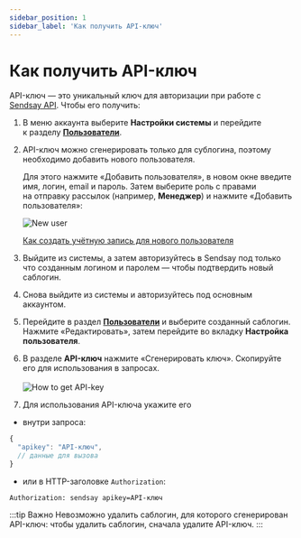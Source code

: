 ```yaml
---
sidebar_position: 1
sidebar_label: 'Как получить API-ключ'
---
```


# Как получить API-ключ

API-ключ — это уникальный ключ для авторизации при работе с [Sendsay API](https://sendsay.ru/api/). Чтобы его получить:

1. В&nbsp;меню аккаунта выберите **Настройки системы** и&nbsp;перейдите к&nbsp;разделу [**Пользователи**](https://app.sendsay.ru/account/sublogins).
2. API-ключ можно сгенерировать только для сублогина, поэтому необходимо добавить нового пользователя.

   Для этого нажмите &laquo;Добавить пользователя&raquo;, в&nbsp;новом окне введите имя, логин, email и&nbsp;пароль. Затем выберите роль с&nbsp;правами на&nbsp;отправку рассылок (например, **Менеджер**) и&nbsp;нажмите &laquo;Добавить пользователя&raquo;:

   ![New user](/img/sendsay-api/how-to-get-apikey/new-user.png)

   [Как создать учётную запись для нового пользователя](https://docs.sendsay.ru/account-settings/how-to-create-sublogin)

3. Выйдите из&nbsp;системы, а&nbsp;затем авторизуйтесь в&nbsp;Sendsay под только что созданным логином и&nbsp;паролем&nbsp;&mdash; чтобы подтвердить новый саблогин.
4. Снова выйдите из&nbsp;системы и&nbsp;авторизуйтесь под основным аккаунтом.
5. Перейдите в&nbsp;раздел [**Пользователи**](https://app.sendsay.ru/account/sublogins) и&nbsp;выберите созданный саблогин. Нажмите &laquo;Редактировать&raquo;, затем перейдите во&nbsp;вкладку **Настройка пользователя**.
6. В&nbsp;разделе **API-ключ** нажмите &laquo;Сгенерировать ключ&raquo;. Скопируйте его для использования в&nbsp;запросах.<br/><br/>
   ![How to get API-key](/img/sendsay-api/how-to-get-apikey/how-to-get-apikey.gif)

7. Для использования API-ключа укажите его

- внутри запроса:

<!-- prettier-ignore -->
```js
{
  "apikey": "API-ключ",
  // данные для вызова
}
```

- или в HTTP-заголовке `Authorization`:

```
Authorization: sendsay apikey=API-ключ
```

:::tip Важно
Невозможно удалить саблогин, для которого сгенерирован API-ключ: чтобы удалить саблогин, сначала удалите API-ключ.
:::
